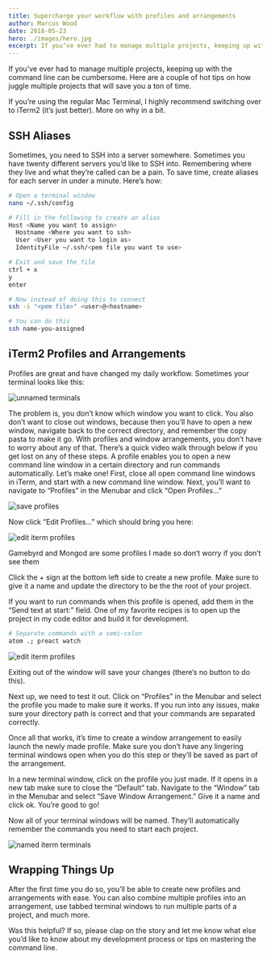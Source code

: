 ```yaml
---
title: Supercharge your workflow with profiles and arrangements
author: Marcus Wood
date: 2018-05-23
hero: ./images/hero.jpg
excerpt: If you’ve ever had to manage multiple projects, keeping up with the command line can be cumbersome. Here are a couple of hot tips on how juggle multiple projects that will save you a ton of time.
---
```


If you’ve ever had to manage multiple projects, keeping up with the command line can be cumbersome. Here are a couple of hot tips on how juggle multiple projects that will save you a ton of time.

If you’re using the regular Mac Terminal, I highly recommend switching over to iTerm2 (it’s just better). More on why in a bit.

## SSH Aliases

Sometimes, you need to SSH into a server somewhere. Sometimes you have twenty different servers you’d like to SSH into. Remembering where they live and what they’re called can be a pain.
To save time, create aliases for each server in under a minute. Here’s how:

```sh
# Open a terminal window
nano ~/.ssh/config

# Fill in the following to create an alias
Host <Name you want to assign>
  Hostname <Where you want to ssh>
  User <User you want to login as>
  IdentityFile ~/.ssh/<pem file you want to use>

# Exit and save the file
ctrl + x
y
enter

# Now instead of doing this to connect
ssh -i "<pem file>" <user>@<hostname>

# You can do this
ssh name-you-assigned
```

## iTerm2 Profiles and Arrangements

Profiles are great and have changed my daily workflow. Sometimes your terminal looks like this:

![unnamed terminals](https://res.cloudinary.com/calderablog/image/upload/q_auto:good/v1564962203/unnamed-terminals_qpzalq.png)

The problem is, you don’t know which window you want to click. You also don’t want to close out windows, because then you’ll have to open a new window, navigate back to the correct directory, and remember the copy pasta to make it go.
With profiles and window arrangements, you don’t have to worry about any of that.
There’s a quick video walk through below if you get lost on any of these steps.
A profile enables you to open a new command line window in a certain directory and run commands automatically. Let’s make one!
First, close all open command line windows in iTerm, and start with a new command line window. Next, you’ll want to navigate to “Profiles” in the Menubar and click “Open Profiles…”

![save profiles](https://res.cloudinary.com/calderablog/image/upload/q_auto:good/v1564962202/iterm-save-profiles_hgowgv.png)

Now click “Edit Profiles…” which should bring you here:

![edit iterm profiles](https://res.cloudinary.com/calderablog/image/upload/q_auto:good/v1564962202/iterm-edit-profiles_d7t6xq.png)

Gamebyrd and Mongod are some profiles I made so don’t worry if you don’t see them

Click the + sign at the bottom left side to create a new profile. Make sure to give it a name and update the directory to be the the root of your project.

If you want to run commands when this profile is opened, add them in the “Send text at start:” field. One of my favorite recipes is to open up the project in my code editor and build it for development.

```sh
# Separate commands with a semi-colon
atom .; preact watch
```

![edit iterm profiles](https://res.cloudinary.com/calderablog/image/upload/q_auto:good/v1564962202/iterm-edit-profiles-2_do5uaf.png)

Exiting out of the window will save your changes (there’s no button to do this).

Next up, we need to test it out. Click on “Profiles” in the Menubar and select the profile you made to make sure it works. If you run into any issues, make sure your directory path is correct and that your commands are separated correctly.

Once all that works, it’s time to create a window arrangement to easily launch the newly made profile. Make sure you don’t have any lingering terminal windows open when you do this step or they’ll be saved as part of the arrangement.

In a new terminal window, click on the profile you just made. If it opens in a new tab make sure to close the “Default” tab. Navigate to the “Window” tab in the Menubar and select “Save Window Arrangement.” Give it a name and click ok. You’re good to go!

Now all of your terminal windows will be named. They’ll automatically remember the commands you need to start each project.

![named iterm terminals](https://res.cloudinary.com/calderablog/image/upload/q_auto:good/v1564962202/iterm-named-terminals_bu3raw.png)

## Wrapping Things Up

After the first time you do so, you’ll be able to create new profiles and arrangements with ease. You can also combine multiple profiles into an arrangement, use tabbed terminal windows to run multiple parts of a project, and much more.

Was this helpful? If so, please clap on the story and let me know what else you’d like to know about my development process or tips on mastering the command line.
